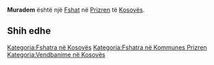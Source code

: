 {{Fshat në Kosovës
 | Emri                = Muradem
| sqi_D_name = Muradem
| sqi_D_FULL_NAME_RO = Muradem
| sqi_D_FULL_NAME_ND_RO = Muradem
| sqi_D_SORT_NAME_RG = MURADEM
| sqi_D_FULL_NAME_RG = Muradem
| sqi_D_FULL_NAME_ND_RG = Muradem
| srp_N_name = Muradem
| srp_N_FULL_NAME_RO = Muradem
| srp_N_FULL_NAME_ND_RO = Muradem
| srp_N_SORT_NAME_RG = MURADEM
| srp_N_FULL_NAME_RG = Muradem
| srp_N_FULL_NAME_ND_RG = Muradem
| srp_NS_name = Мурадем
| srp_NS_FULL_NAME_RO = Мурадем
| srp_NS_FULL_NAME_ND_RO = Мурадем
| srp_NS_SORT_NAME_RG = МУРАДЕМ
| srp_NS_FULL_NAME_RG = Мурадем
| srp_NS_FULL_NAME_ND_RG = Мурадем

 | Emri (Rasa dhanore) = 
 | Figura              = 
 | Shteti              = Kosovo
 | Komuna              = Prizren
 | Kodi postar         = 
 | Sipërfaqja          = 

 | Popullsia           = 

 | Regj. i popullsisë  = 
 | Dend. e popullsisë  = 
 | Faqja zyrtare       = 
 <!--- Koordinatat ----> 
 | Gjerësia            = 42.198889
 | Gjatësia            = 20.641667
 | Lartësia            = 
}}
'''Muradem''' është një [[Fshat]] në [[Prizren]] të [[Kosovës]].

<!-- == Gjeografia == -->
<!-- == Historia == -->
<!-- == Demografia == -->
== Shih edhe ==
{{Komuna Prizren}}
{{Kosovo-Administrata-Cung}}

[[Kategoria:Fshatra në Kosovës]]
[[Kategoria:Fshatra në Kommunes Prizren]]
[[Kategoria:Vendbanime në Kosovës]]